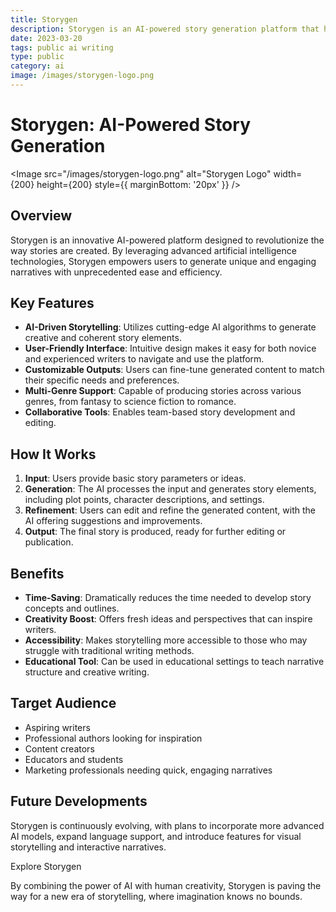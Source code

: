 ```yaml
---
title: Storygen
description: Storygen is an AI-powered story generation platform that helps users create unique and engaging stories with ease.
date: 2023-03-20
tags: public ai writing
type: public
category: ai
image: /images/storygen-logo.png
---
```



# Storygen: AI-Powered Story Generation

<Image src="/images/storygen-logo.png" alt="Storygen Logo" width={200} height={200} style={{ marginBottom: '20px' }} />

## Overview

Storygen is an innovative AI-powered platform designed to revolutionize the way stories are created. By leveraging advanced artificial intelligence technologies, Storygen empowers users to generate unique and engaging narratives with unprecedented ease and efficiency.

## Key Features

- **AI-Driven Storytelling**: Utilizes cutting-edge AI algorithms to generate creative and coherent story elements.
- **User-Friendly Interface**: Intuitive design makes it easy for both novice and experienced writers to navigate and use the platform.
- **Customizable Outputs**: Users can fine-tune generated content to match their specific needs and preferences.
- **Multi-Genre Support**: Capable of producing stories across various genres, from fantasy to science fiction to romance.
- **Collaborative Tools**: Enables team-based story development and editing.

## How It Works

1. **Input**: Users provide basic story parameters or ideas.
2. **Generation**: The AI processes the input and generates story elements, including plot points, character descriptions, and settings.
3. **Refinement**: Users can edit and refine the generated content, with the AI offering suggestions and improvements.
4. **Output**: The final story is produced, ready for further editing or publication.

## Benefits

- **Time-Saving**: Dramatically reduces the time needed to develop story concepts and outlines.
- **Creativity Boost**: Offers fresh ideas and perspectives that can inspire writers.
- **Accessibility**: Makes storytelling more accessible to those who may struggle with traditional writing methods.
- **Educational Tool**: Can be used in educational settings to teach narrative structure and creative writing.

## Target Audience

- Aspiring writers
- Professional authors looking for inspiration
- Content creators
- Educators and students
- Marketing professionals needing quick, engaging narratives

## Future Developments

Storygen is continuously evolving, with plans to incorporate more advanced AI models, expand language support, and introduce features for visual storytelling and interactive narratives.

<OutgoingLink href="https://www.storygen.no/en">
  Explore Storygen
</OutgoingLink>

By combining the power of AI with human creativity, Storygen is paving the way for a new era of storytelling, where imagination knows no bounds.